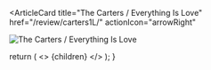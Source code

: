 <ArticleCard
  title="The Carters / Everything Is Love"
  href="/review/carters1L/"
  actionIcon="arrowRight"
>

![The Carters / Everything Is Love](../../images/cd/carters1L.jpg)

</ArticleCard>

  return (
    <>
      {children}
    </>
  );
}